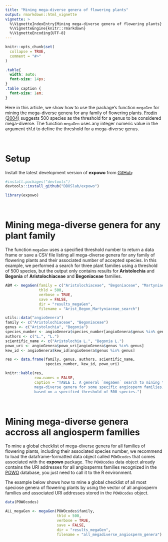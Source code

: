 ```yaml
---
title: "Mining mega-diverse genera of flowering plants"
output: rmarkdown::html_vignette
vignette: >
  %\VignetteIndexEntry{Mining mega-diverse genera of flowering plants}
  %\VignetteEngine{knitr::rmarkdown}
  %\VignetteEncoding{UTF-8}
---
```


```r
knitr::opts_chunk$set(
  collapse = TRUE,
  comment = "#>"
)
```

```css
.table{
  width: auto;
  font-size: 14px;
}
.table caption {
  font-size: 1em;
}
```

Here in this article, we show how to use the package's function `megaGen` for 
mining the mega-diverse genera for any family of flowering plants. [Frodin (2004)](https://doi.org/10.2307/4135449) suggests 500 species as the threshold 
for a genus to be considered mega-diverse. The function `megaGen` 
uses any integer numeric value in the argument `thld` to define the threshold 
for a mega-diverse genus.\

\

# Setup

Install the latest development version of __expowo__ from 
[GitHub](https://github.com/):

``` r
#install.packages("devtools")
devtools::install_github("DBOSlab/expowo")
```
```r
library(expowo)
```

\

# Mining mega-diverse genera for any plant family

The function `megaGen` uses a specified threshold number to return a data frame 
or save a CSV file listing all mega-diverse genera for any family of flowering 
plants and their associated number of accepted species. In this example, we 
performed a search for three plant families using a threshold of 500 species, 
but the output only contains results for **Aristolochia** and **Begonia** of 
__Aristolochiaceae__ and __Begoniaceae__ families.\

```r
ABM <- megaGen(family = c("Aristolochiaceae", "Begoniaceae", "Martyniaceae"),
               thld = 500,
               verbose = TRUE,
               save = FALSE,
               dir = "results_megaGen",
               filename = "Arist_Begon_Martyniaceae_search")
```

```r
utils::data("angioGenera")
family <- c("Aristolochiaceae", "Begoniaceae")
genus <- c("Aristolochia", "Begonia")
species_number <- angioGenera$species_number[angioGenera$genus %in% genus]
authors <- c("L.", "L.")
scientific_name <- c("Aristolochia L.", "Begonia L.")
powo_uri <- angioGenera$powo_uri[angioGenera$genus %in% genus]
kew_id <- angioGenera$kew_id[angioGenera$genus %in% genus]

res <- data.frame(family, genus, authors, scientific_name,
                  species_number, kew_id, powo_uri)

knitr::kable(res,
             row.names = FALSE,
             caption = "TABLE 1. A general `megaGen` search to mining the
             mega-diverse genera for some specific angiosperm families,
             based on a specified threshold of 500 species.")
```

\

# Mining mega-diverse genera accross all angiosperm families

To mine a global checklist of mega-diverse genera for all families of flowering 
plants, including their associated species number, we recommend to load the 
dataframe-formatted data object called `POWOcodes` that comes associated with
the __expowo__ package. The `POWOcodes` data object already contains the 
URI addresses for all angiosperms families recognized in the 
[POWO](https://powo.science.kew.org) database, you just need to call it to the
R environment.\

The example below shows how to mine a global checklist of all most speciose 
genera of flowering plants by using the vector of all angiosperm families and 
associated URI addresses stored in the `POWOcodes` object.\

```r
data(POWOcodes)

ALL_megaGen <- megaGen(POWOcodes$family,
                       thld = 500,
                       verbose = TRUE,
                       save = FALSE,
                       dir = "results_megaGen",
                       filename = "all_megadiverse_angiosperm_genera")
```
